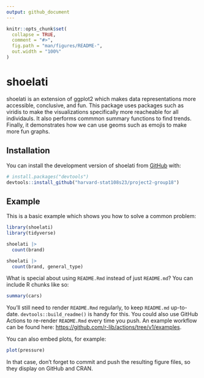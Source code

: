 ```yaml
---
output: github_document
---
```


<!-- README.md is generated from README.Rmd. Please edit that file -->

```r
knitr::opts_chunk$set(
  collapse = TRUE,
  comment = "#>",
  fig.path = "man/figures/README-",
  out.width = "100%"
)
```

# shoelati

<!-- badges: start -->
<!-- badges: end -->

shoelati is an extension of ggplot2 which makes data representations more accessible, conclusive, and fun. This package uses packages such as viridis to make the visualizations specifically more reacheable for all individauls. It also performs commmon summary functions to find trends. Finally, it demonstrates how we can use geoms such as emojis to make more fun graphs.  

## Installation

You can install the development version of shoelati from [GitHub](https://github.com/) with:

``` r
# install.packages("devtools")
devtools::install_github("harvard-stat108s23/project2-group18")
```

## Example

This is a basic example which shows you how to solve a common problem:

```r
library(shoelati)
library(tidyverse)

shoelati |>
  count(brand)

shoelati |>
  count(brand, general_type)

```

What is special about using `README.Rmd` instead of just `README.md`? You can include R chunks like so:

```r
summary(cars)
```

You'll still need to render `README.Rmd` regularly, to keep `README.md` up-to-date. `devtools::build_readme()` is handy for this. You could also use GitHub Actions to re-render `README.Rmd` every time you push. An example workflow can be found here: <https://github.com/r-lib/actions/tree/v1/examples>.

You can also embed plots, for example:

```r
plot(pressure)
```

In that case, don't forget to commit and push the resulting figure files, so they display on GitHub and CRAN.
